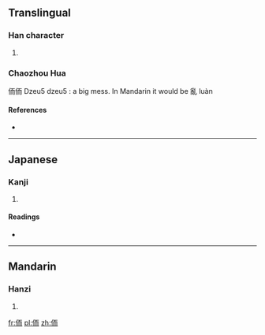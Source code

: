 ==Translingual==

===Han character===
{{Han char|rn=9|rad=人|as=06|sn=8|four=2122<sub>7</sub>|canj=人一月中 (OMBL)|ids=⿰[[亻]][[而]]}}

# {{defn|Han|sort=人06}}

===Chaozhou Hua===
{{rfc-header|Chaozhou Hua|lang=mul}}

侕侕 Dzeu5 dzeu5 : a big mess. In Mandarin it would be 亂 luàn

====References====
* {{Han ref|kx=0102.090|dkj=00598|dj=0216.080|hdz=10146.050|uh=4F95|ud=20373|bh=CBCA|bd=52170}}

----

==Japanese==

===Kanji===
{{ja-kanji|grade=|rs=人06}}

# {{defn|lang=ja|sort=人06}}

====Readings====
* {{ja-readings|on=[[じ]] (ji), [[に]] (ni)|kun=}}

----

==Mandarin==

===Hanzi===
{{cmn-hanzi|pin=[[ér]] ([[er2]])|wg=erh<sup>2</sup>}}

# {{defn|lang=cmn|sort=人06}}

[[fr:侕]]
[[pl:侕]]
[[zh:侕]]